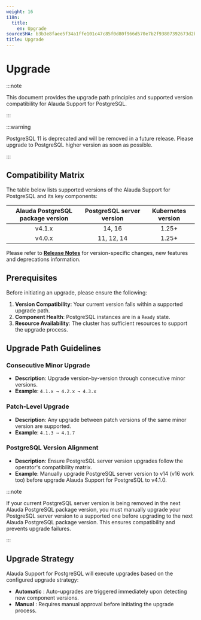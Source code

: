 ```yaml
---
weight: 16
i18n:
  title:
    en: Upgrade
sourceSHA: b3b3e8faee5f34a1ffe101c47c85f0d80f966d570e7b2f93807392673d2b1db7
title: Upgrade
---
```


# Upgrade

:::note

This document provides the upgrade path principles and supported version compatibility for Alauda Support for PostgreSQL.

:::

:::warning

PostgreSQL 11 is deprecated and will be removed in a future release. Please upgrade to PostgreSQL higher version as soon as possible.

:::

## Compatibility Matrix

The table below lists supported versions of the Alauda Support for PostgreSQL and its key components:

| Alauda PostgreSQL package version |  PostgreSQL server version  | Kubernetes version  |
|:-------------------------:|:-----------------------------------:|:-------------------:|
| v4.1.x                    | 14, 16                              | 1.25+               |
| v4.0.x                    | 11, 12, 14                          | 1.25+               |


Please refer to **[Release Notes](./release_notes.mdx)** for version-specific changes, new features and deprecations information.

## Prerequisites

Before initiating an upgrade, please ensure the following:

1. **Version Compatibility**: Your current version falls within a supported upgrade path.
2. **Component Health**: PostgreSQL instances are in a `Ready` state.
3. **Resource Availability**: The cluster has sufficient resources to support the upgrade process.

## Upgrade Path Guidelines

### Consecutive Minor Upgrade
- **Description**: Upgrade version-by-version through consecutive minor versions.
- **Example**: `4.1.x → 4.2.x → 4.3.x`

### Patch-Level Upgrade
- **Description**: Any upgrade between patch versions of the same minor version are supported.
- **Example**: `4.1.3 → 4.1.7`

### PostgreSQL Version Alignment
- **Description**: Ensure PostgreSQL server version upgrades follow the operator's compatibility matrix.
- **Example**: Manually upgrade PostgreSQL server version to v14 (v16 work too) before upgrade Alauda Support for PostgreSQL to v4.1.0.

:::note

If your current PostgreSQL server version is being removed in the next Alauda PostgreSQL package version, you must manually upgrade your PostgreSQL server version to a supported one before upgrading to the next Alauda PostgreSQL package version. This ensures compatibility and prevents upgrade failures.

:::

## Upgrade Strategy

Alauda Support for PostgreSQL will execute upgrades based on the configured upgrade strategy:
- **Automatic** : Auto-upgrades are triggered immediately upon detecting new component versions.
- **Manual** : Requires manual approval before initiating the upgrade process.

